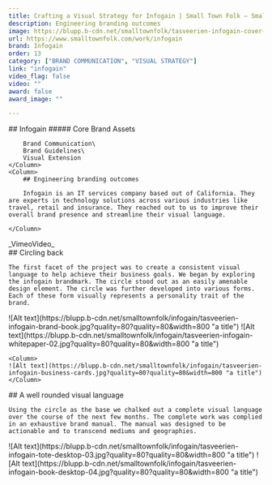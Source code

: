 ```yaml
---
title: Crafting a Visual Strategy for Infogain | Small Town Folk — Small Town Folk
description: Engineering branding outcomes 
image: https://blupp.b-cdn.net/smalltownfolk/tasveerien-infogain-cover-desktop.jpg?quality=80
url: https://www.smalltownfolk.com/work/infogain
brand: Infogain  
order: 13
category: ["BRAND COMMUNICATION", "VISUAL STRATEGY"]
link: "infogain"
video_flag: false
video: ""
award: false
award_image: ""

---
```


<Column2>
    <Column>
        ## Infogain
        ##### Core Brand Assets

        Brand Communication\
        Brand Guidelines\
        Visual Extension
    </Column>
    <Column>  
        ## Engineering branding outcomes  
        
        Infogain is an IT services company based out of California. They are experts in technology solutions across various industries like travel, retail and insurance. They reached out to us to improve their overall brand presence and streamline their visual language.

    </Column>
</Column2>

<Column>
    <div class="bg-zinc-200 h-96 flex justify-center items-center">_VimeoVideo_</div>
</Column>

<Column>
    ## Circling back

    The first facet of the project was to create a consistent visual language to help achieve their business goals. We began by exploring the infogain brandmark. The circle stood out as an easily amenable design element. The circle was further developed into various forms. Each of these form visually represents a personality trait of the brand.
</Column>

<Column>
    <Column>
    ![Alt text](https://blupp.b-cdn.net/smalltownfolk/infogain/tasveerien-infogain-brand-book.jpg?quality=80?quality=80&width=800 "a title") 
    </Column>
</Column>

<Column2>
    <Column>
    ![Alt text](https://blupp.b-cdn.net/smalltownfolk/infogain/tasveerien-infogain-whitepaper-02.jpg?quality=80?quality=80&width=800 "a title") 
    </Column>

    <Column>
    ![Alt text](https://blupp.b-cdn.net/smalltownfolk/infogain/tasveerien-infogain-business-cards.jpg?quality=80?quality=80&width=800 "a title")
    </Column>
</Column2>

<Column>
    ## A well rounded visual language

    Using the circle as the base we chalked out a complete visual language over the course of the next few months. The complete work was complied in an exhaustive brand manual. The manual was designed to be actionable and to transcend mediums and geographies.
</Column>

<Column>
    ![Alt text](https://blupp.b-cdn.net/smalltownfolk/infogain/tasveerien-infogain-tote-desktop-03.jpg?quality=80?quality=80&width=800 "a title")
</Column>

<Column>
    ![Alt text](https://blupp.b-cdn.net/smalltownfolk/infogain/tasveerien-infogain-book-desktop-04.jpg?quality=80?quality=80&width=800 "a title")
</Column>
